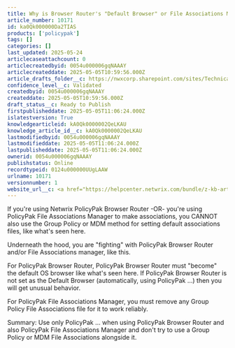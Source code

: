 ```yaml
---
title: Why is Browser Router's "Default Browser" or File Associations Manager's configuration not working when I also have a Default Associations Configuration file?
article_number: 10171
id: ka0Qk000000Da2TIAS
products: ['policypak']
tags: []
categories: []
last_updated: 2025-05-24
articlecaseattachcount: 0
articlecreatedbyid: 0054u000006gqNAAAY
articlecreateddate: 2025-05-05T10:59:56.000Z
article_drafts_folder__c: https://nwxcorp.sharepoint.com/sites/TechnicalSupportOperations/Shared%20Documents/Technical%20Knowledge%20Management/Salesforce%20Knowledge%20Drafts/kA0Qk0000002QeLKAU
confidence_level__c: Validated
createdbyid: 0054u000006gqNAAAY
createddate: 2025-05-05T10:59:56.000Z
draft_status__c: Ready to Publish
firstpublisheddate: 2025-05-05T11:06:24.000Z
islatestversion: True
knowledgearticleid: kA0Qk0000002QeLKAU
knowledge_article_id__c: kA0Qk0000002QeLKAU
lastmodifiedbyid: 0054u000006gqNAAAY
lastmodifieddate: 2025-05-05T11:06:24.000Z
lastpublisheddate: 2025-05-05T11:06:24.000Z
ownerid: 0054u000006gqNAAAY
publishstatus: Online
recordtypeid: 0124u000000UUgLAAW
urlname: 10171
versionnumber: 1
website_url__c: <a href="https://helpcenter.netwrix.com/bundle/z-kb-articles-salesforce/page/kA0Qk0000002QeLKAU.html" target="_blank">Open in a new window</a>
---
```


If you're using Netwrix PolicyPak Browser Router -OR- you're using PolicyPak File Associations Manager to make associations, you CANNOT also use the Group Policy or MDM method for setting default associations files, like what's seen here.

Underneath the hood, you are "fighting" with PolicyPak Browser Router and/or File Associations manager, like this.

For PolicyPak Browser Router, PolicyPak Browser Router must "become" the default OS browser like what's seen here. If PolicyPak Browser Router is not set as the Default Browser (automatically, using PolicyPak …) then you will get unusual behavior.

For PolicyPak File Associations Manager, you must remove any Group Policy File Associations file for it to work reliably.

Summary: Use only PolicyPak … when using PolicyPak Browser Router and also PolicyPak File Associations Manager and don't try to use a Group Policy or MDM File Associations alongside it.